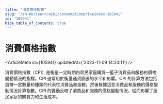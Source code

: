 ```yaml
---
title: "消費價格指數"
slug: "/zh-HK/learn/wiki/consumptionpriceindex-105941"
id: "105941"
hide_table_of_contents: true
---
```



<Breadcrumbs current="消費價格指數" />

# 消費價格指數

<ArticleMeta id={105941} updatedAt={'2023-11-09 14:20:11'} />
<div className='border-solid border-b border-t-0 my-4 border-[var(--ifm-color-gray-300)]' />

消費價格指數（CPI）是衡量一定時期內居民家庭購買一籃子消費品和服務的價格變動情況的指標。CPI 通常用於衡量通貨膨脹的水平和影響。CPI 的計算方法包括選擇一定數量和種類的代表性消費品和服務，然後根據這些消費品和服務的價格變動情況計算指數。CPI 的變動反映了消費品和服務的價格變動情況，從而影響了居民家庭的購買力和生活成本。
